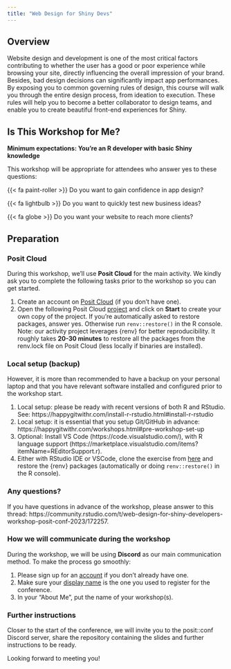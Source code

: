 ```yaml
---
title: "Web Design for Shiny Devs"
---
```


## Overview

Website design and development is one of the most critical factors contributing to whether the user has a good or poor experience while browsing your site, directly influencing the overall impression of your brand. Besides, bad design decisions can significantly impact app performances. By exposing you to common governing rules of design, this course will walk you through the entire design process, from ideation to execution. These rules will help you to become a better collaborator to design teams, and enable you to create beautiful front-end experiences for Shiny.

## Is This Workshop for Me?

**Minimum expectations: You're an R developer with basic Shiny knowledge**

::: center
This workshop will be appropriate for attendees who answer yes to these questions:

::: target-container
::: target
{{< fa paint-roller >}} Do you want to gain confidence in app design?
:::

::: target
{{< fa lightbulb >}} Do you want to quickly test new business ideas?
:::

::: target
{{< fa globe >}} Do you want your website to reach more clients?
:::
:::
:::

## Preparation

### Posit Cloud

During this workshop, we'll use __Posit Cloud__ for the main activity. We kindly ask you to complete the following tasks prior to the workshop so you can get started.

1. Create an account on [Posit Cloud](https://posit.cloud/) (if you don't have one).
2. Open the following Posit Cloud [project](https://posit.cloud/spaces/400773/join?access_code=ajwkws91bhF-IhEXDVWH9-0mukSUF3jiETCkzrgt) and click on __Start__ to create your own copy of the project. If you’re automatically asked to restore packages, answer yes. Otherwise run `renv::restore()` in the R console. Note: our activity project leverages {renv} for better reproducibility. It roughly takes __20-30 minutes__ to restore all the packages from the renv.lock file on Posit Cloud (less locally if binaries are installed). 

### Local setup (backup)

However, it is more than recommended to have a backup on your personal laptop and that you have relevant software installed and configured prior to the workshop start.

1. Local setup: please be ready with recent versions of both R and RStudio. See: https://happygitwithr.com/install-r-rstudio.html#install-r-rstudio
2. Local setup: it is essential that you setup Git/GitHub in advance: https://happygitwithr.com/workshops.html#pre-workshop-set-up
3. Optional: Install VS Code (https://code.visualstudio.com/), with R language support (https://marketplace.visualstudio.com/items?itemName=REditorSupport.r).
4. Either with RStudio IDE or VSCode, clone the exercise from [here](https://github.com/posit-conf-2023/shiny-r-ui-exercises/tree/main) and restore the {renv} packages (automatically or doing `renv::restore()` in the R console).

### Any questions?

If you have questions in advance of the workshop, please answer to this thread: https://community.rstudio.com/t/web-design-for-shiny-developers-workshop-posit-conf-2023/172257.

### How we will communicate during the workshop

During the workshop, we will be using __Discord__ as our main communication method. To make the process go smoothly:

1. Please sign up for an [account](https://discord.com/) if you don’t already have one.
2. Make sure your [display name](https://support.discord.com/hc/en-us/articles/12620128861463-New-Usernames-Display-Names#h_01GXPQABMYGEHGPRJJXJMPHF5C) is the one you used to register for the conference.
3. In your “About Me”, put the name of your workshop(s).

### Further instructions

Closer to the start of the conference, we will invite you to the posit::conf Discord server, share the repository containing the slides and further instructions to be ready.

Looking forward to meeting you!